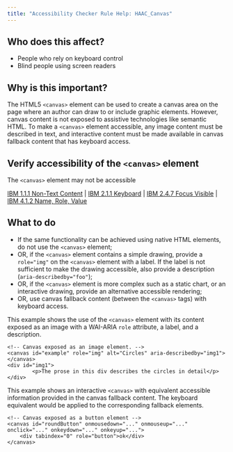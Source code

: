 ```yaml
---
title: "Accessibility Checker Rule Help: HAAC_Canvas"
---
```


<div className="toolHelp">
<Row>
<Column colLg={5} colMd={3} colSm={4} className="toolLeft">

## Who does this affect?

 * People who rely on keyboard control
 * Blind people using screen readers

## Why is this important?

The HTML5 `<canvas>` element can be used to create a canvas area on the page where an author can draw to or include graphic elements. However, canvas content is not exposed to assistive technologies like semantic HTML. To make a `<canvas>` element accessible, any image content must be described in text, and interactive content must be made available in canvas fallback content that has keyboard access.

</Column>
<Column colLg={11} colMd={5} colSm={4} className="toolMain">

<div id="locLevel"></div>

## Verify accessibility of the `<canvas>` element
The `<canvas>` element may not be accessible

[IBM 1.1.1 Non-Text Content](http://www.ibm.com/able/guidelines/ci162/non_text_content.html) | [IBM 2.1.1 Keyboard](http://www.ibm.com/able/guidelines/ci162/keyboard.html) | [IBM 2.4.7 Focus Visible](http://www.ibm.com/able/guidelines/ci162/focus_visible.html) | [IBM 4.1.2 Name, Role, Value](http://www.ibm.com/able/guidelines/ci162/name_role_value.html)

<div id="locSnippet"></div>

## What to do

 * If the same functionality can be achieved using native HTML elements, do not use the `<canvas>` element;
 * OR, if the `<canvas>` element contains a simple drawing, provide a `role="img"` on the `<canvas>` element with a label. If the label is not sufficient to make the drawing accessible, also provide a description (`aria-describedby="foo"`);
 * OR, if the `<canvas>` element is more complex such as a static chart, or an interactive drawing, provide an alternative accessible rendering;
 * OR, use canvas fallback content (between the `<canvas>` tags) with keyboard access.

This example shows the use of the `<canvas>` element with its content exposed as an image with a WAI-ARIA `role` attribute, a label, and a description.

```
<!-- Canvas exposed as an image element. -->
<canvas id="example" role="img" alt="Circles" aria-describedby="img1"></canvas>
<div id="img1">
		<p>The prose in this div describes the circles in detail</p>
</div>
```

This example shows an interactive `<canvas>` with equivalent accessible information provided in the canvas fallback content. The keyboard equivalent would be applied to the corresponding fallback elements.

```
<!-- Canvas exposed as a button element -->
<canvas id="roundButton" onmousedown="..." onmouseup="..." onclick="..." onkeydown="..." onkeyup="...">
    <div tabindex="0" role="button">ok</div>
</canvas>
```

</Column>
</Row>
</div>

